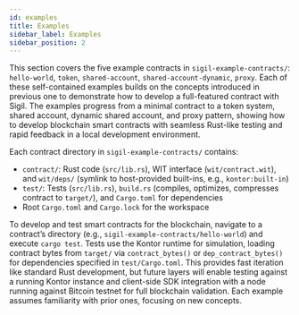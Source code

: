 ```yaml
---
id: examples
title: Examples
sidebar_label: Examples
sidebar_position: 2
---
```


This section covers the five example contracts in `sigil-example-contracts/`: `hello-world`, `token`, `shared-account`, `shared-account-dynamic`, `proxy`. Each of these self-contained examples builds on the concepts introduced in previous one to demonstrate how to develop a full-featured contract with Sigil. The examples progress from a minimal contract to a token system, shared account, dynamic shared account, and proxy pattern, showing how to develop blockchain smart contracts with seamless Rust-like testing and rapid feedback in a local development environment.

Each contract directory in `sigil-example-contracts/` contains:
- `contract/`: Rust code (`src/lib.rs`), WIT interface (`wit/contract.wit`), and `wit/deps/` (symlink to host-provided built-ins, e.g., `kontor:built-in`)
- `test/`: Tests (`src/lib.rs`), `build.rs` (compiles, optimizes, compresses contract to `target/`), and `Cargo.toml` for dependencies
- Root `Cargo.toml` and `Cargo.lock` for the workspace

To develop and test smart contracts for the blockchain, navigate to a contract’s directory (e.g., `sigil-example-contracts/hello-world`) and execute `cargo test`. Tests use the Kontor runtime for simulation, loading contract bytes from `target/` via `contract_bytes()` or `dep_contract_bytes()` for dependencies specified in `test/Cargo.toml`. This provides fast iteration like standard Rust development, but future layers will enable testing against a running Kontor instance and client-side SDK integration with a node running against Bitcoin testnet for full blockchain validation. Each example assumes familiarity with prior ones, focusing on new concepts.